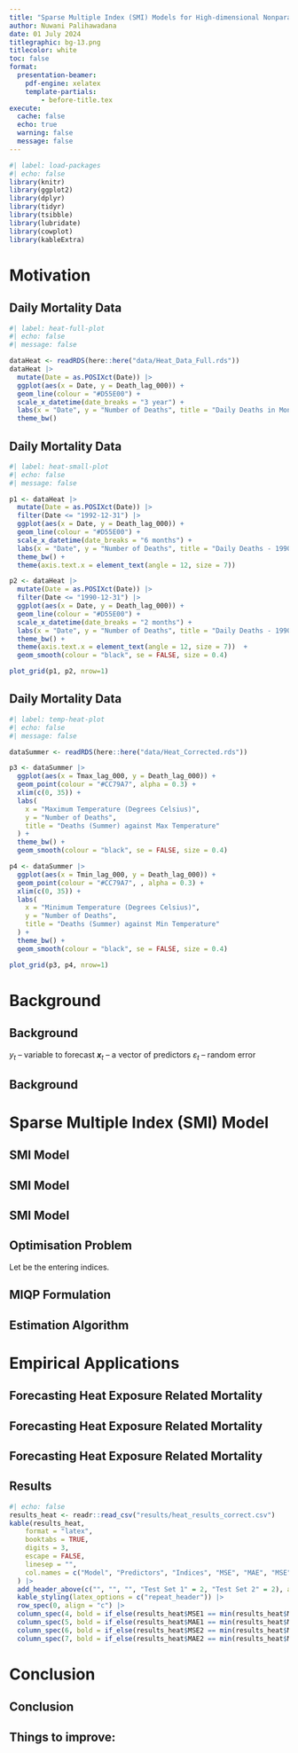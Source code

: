 ```yaml
---
title: "Sparse Multiple Index (SMI) Models for High-dimensional Nonparametric Forecasting"
author: Nuwani Palihawadana
date: 01 July 2024
titlegraphic: bg-13.png
titlecolor: white
toc: false
format:
  presentation-beamer:
    pdf-engine: xelatex
    template-partials:
        - before-title.tex
execute:
  cache: false
  echo: true
  warning: false
  message: false
---
```


```r
#| label: load-packages
#| echo: false
library(knitr)
library(ggplot2)
library(dplyr)
library(tidyr)
library(tsibble)
library(lubridate)
library(cowplot)
library(kableExtra)
```


# Motivation

## Daily Mortality Data
```r
#| label: heat-full-plot
#| echo: false
#| message: false

dataHeat <- readRDS(here::here("data/Heat_Data_Full.rds"))
dataHeat |>
  mutate(Date = as.POSIXct(Date)) |>
  ggplot(aes(x = Date, y = Death_lag_000)) +
  geom_line(colour = "#D55E00") +
  scale_x_datetime(date_breaks = "3 year") +
  labs(x = "Date", y = "Number of Deaths", title = "Daily Deaths in Montreal, Canada") +
  theme_bw()
```


## Daily Mortality Data
```r
#| label: heat-small-plot
#| echo: false
#| message: false

p1 <- dataHeat |>
  mutate(Date = as.POSIXct(Date)) |>
  filter(Date <= "1992-12-31") |>
  ggplot(aes(x = Date, y = Death_lag_000)) +
  geom_line(colour = "#D55E00") +
  scale_x_datetime(date_breaks = "6 months") +
  labs(x = "Date", y = "Number of Deaths", title = "Daily Deaths - 1990 to 1992") +
  theme_bw() +
  theme(axis.text.x = element_text(angle = 12, size = 7))

p2 <- dataHeat |>
  mutate(Date = as.POSIXct(Date)) |>
  filter(Date <= "1990-12-31") |>
  ggplot(aes(x = Date, y = Death_lag_000)) +
  geom_line(colour = "#D55E00") +
  scale_x_datetime(date_breaks = "2 months") +
  labs(x = "Date", y = "Number of Deaths", title = "Daily Deaths - 1990") +
  theme_bw() +
  theme(axis.text.x = element_text(angle = 12, size = 7))  +
  geom_smooth(colour = "black", se = FALSE, size = 0.4)

plot_grid(p1, p2, nrow=1)
```


## Daily Mortality Data
```r
#| label: temp-heat-plot
#| echo: false
#| message: false

dataSummer <- readRDS(here::here("data/Heat_Corrected.rds"))

p3 <- dataSummer |>
  ggplot(aes(x = Tmax_lag_000, y = Death_lag_000)) +
  geom_point(colour = "#CC79A7", alpha = 0.3) +
  xlim(c(0, 35)) +
  labs(
    x = "Maximum Temperature (Degrees Celsius)",
    y = "Number of Deaths",
    title = "Deaths (Summer) against Max Temperature"
  ) +
  theme_bw() +
  geom_smooth(colour = "black", se = FALSE, size = 0.4)

p4 <- dataSummer |>
  ggplot(aes(x = Tmin_lag_000, y = Death_lag_000)) +
  geom_point(colour = "#CC79A7", , alpha = 0.3) +
  xlim(c(0, 35)) +
  labs(
    x = "Minimum Temperature (Degrees Celsius)",
    y = "Number of Deaths",
    title = "Deaths (Summer) against Min Temperature"
  ) +
  theme_bw() +
  geom_smooth(colour = "black", se = FALSE, size = 0.4)

plot_grid(p3, p4, nrow=1)
```


# Background

## Background

\begin{itemize}
  \item \color{violet} \textbf{\textsl{Nonlinear "Transfer Function" model}}
\end{itemize}
\begin{block}{}
  \centerline{$y_{t} = f(\mathbfit{x}_{t}, \mathbfit{x}_{t-1}, \dots,\mathbfit{x}_{t-p}, y_{1},\dots,y_{t-k}) + \varepsilon_{t}$}
\end{block}

$y_{t}$ -- variable to forecast \newline
$\mathbfit{x}_{t}$ -- a vector of predictors \newline
$\varepsilon_{t}$ -- random error

\pause
\begin{itemize}
  \item Impossible to estimate $f$ for large $p$ -- \textbf{\textit{curse of dimensionality}}
  \pause
  \item Reasonable to impose additivity constraints \\[0.2cm]
\end{itemize}
\begin{block}{}
  \centerline{$f(\mathbfit{x}_{t}, \mathbfit{x}_{t-1}, \dots,\mathbfit{x}_{t-p}) = \sum_{i=0}^{p} {f_{i}(\mathbfit{x}_{t-i})}$ \pause \color{violet} \alert{$\mathbfit{\leftarrow}$ Nonparametric Additive Model}}
\end{block}


## Background

::: {.callout-warning}
## \color{violet} \textbf{Issues:}

\begin{enumerate}
  \item Challenging to estimate in a high-dimensional setting \newline
  \item Subjectivity in predictor selection, and predictor grouping to model interactions
\end{enumerate}
:::

\pause

::: {.callout-note}
## \color{violet} \textbf{Index Models:}

\begin{itemize}
    \item \textbf{Mitigate difficulty of estimating a nonparametric component for each predictor}
    \item \textbf{Improve flexibility}
\end{itemize}
:::


# Sparse Multiple Index (SMI) Model

## SMI Model

\begin{block}{Semi-parametric model}
$$y_{i} = \beta_{0} + \sum_{j = 1}^{p}g_{j}(\mathbfit{\alpha}_{j}^{T}\mathbfit{x}_{ij}) + \sum_{k = 1}^{d}f_{k}(w_{ik}) + \mathbfit{\theta}^{T}\mathbfit{u}_{i} + \varepsilon_{i}, \quad i = 1, \dots, n,$$
\end{block}

\begin{itemize}
  \item \small \color{black} $y_{i}$ -- \color{violet} univariate response
  \item \small \color{black} $\mathbfit{x}_{ij} \in \mathbb{R}^{\ell_{j}}$, $j = 1, \dots, p$ -- \color{violet} $p$ subsets of predictors entering indices
  \item \small \color{black} $\mathbfit{\alpha}_{j}$ -- \color{violet} $\ell_{j}$-dimensional vectors of index coefficients
  \item \small \color{black} $g_{j}, f_{k}$ -- \color{violet} smooth nonlinear functions
  \item \small \color{black} Additional predictors :
    \begin{itemize}
      \item \small $w_{ik}$  --   \color{violet} nonlinear 
      \item \small \color{black} $\mathbfit{u}_{i}$  --   \color{violet} linear
    \end{itemize}
\end{itemize}


## SMI Model

\begin{block}{Semi-parametric model}
$$y_{i} = \beta_{0} + \sum_{j = 1}^{p}g_{j}(\mathbfit{\alpha}_{j}^{T}\mathbfit{x}_{ij}) + \sum_{k = 1}^{d}f_{k}(w_{ik}) + \mathbfit{\theta}^{T}\mathbfit{u}_{i} + \varepsilon_{i}, \quad i = 1, \dots, n,$$
\end{block}

\begin{itemize}
  \item \small \color{black} $y_{i}$ -- \color{violet} univariate response
  \item \small \color{black} $\mathbfit{x}_{ij} \in \mathbb{R}^{\ell_{j}}$, $j = 1, \dots, p$ -- \color{violet} $p$ subsets of predictors entering indices
  \item \small \color{black} $\mathbfit{\alpha}_{j}$ -- \color{violet} $\ell_{j}$-dimensional vectors of index coefficients
  \item \small \color{black} $g_{j}, f_{k}$ -- \color{violet} smooth nonlinear functions
  \item \small \color{black} Additional predictors :
    \begin{itemize}
      \item \small $w_{ik}$  --   \color{violet} nonlinear 
      \item \small \color{black} $\mathbfit{u}_{i}$  --   \color{violet} linear
    \end{itemize}
\end{itemize}

\begin{textblock}{5.5}(9, 6.3)
\fontsize{11}{12}\sf
\begin{alertblock}{}
\small Allow elements equal to zero in $\mathbfit{\alpha}_{j}$ -- "Sparse"
\end{alertblock}
\end{textblock}


## SMI Model

\begin{block}{Semi-parametric model}
$$y_{i} = \beta_{0} + \sum_{j = 1}^{p}g_{j}(\mathbfit{\alpha}_{j}^{T}\mathbfit{x}_{ij}) + \sum_{k = 1}^{d}f_{k}(w_{ik}) + \mathbfit{\theta}^{T}\mathbfit{u}_{i} + \varepsilon_{i}, \quad i = 1, \dots, n,$$
\end{block}

\begin{itemize}
  \item \small \color{black} $y_{i}$ -- \color{violet} univariate response
  \item \small \color{black} $\mathbfit{x}_{ij} \in \mathbb{R}^{\ell_{j}}$, $j = 1, \dots, p$ -- \color{violet} $p$ subsets of predictors entering indices
  \item \small \color{black} $\mathbfit{\alpha}_{j}$ -- \color{violet} $\ell_{j}$-dimensional vectors of index coefficients
  \item \small \color{black} $g_{j}, f_{k}$ -- \color{violet} smooth nonlinear functions
  \item \small \color{black} Additional predictors :
    \begin{itemize}
      \item \small $w_{ik}$  --   \color{violet} nonlinear 
      \item \small \color{black} $\mathbfit{u}_{i}$  --   \color{violet} linear
    \end{itemize}
\end{itemize}

\begin{textblock}{5.5}(9, 6)
\fontsize{11}{12}\sf
\begin{alertblock}{}
\scriptsize Both "p" and the predictor grouping among indices are unknown.
\end{alertblock}
\end{textblock} 

\begin{textblock}{5.5}(9, 7)
\fontsize{11}{12}\sf
\begin{alertblock}{}
\scriptsize Overlapping of predictors among indices is not allowed.
\end{alertblock}
\end{textblock} 


## Optimisation Problem

\small Let \color{violet}\textbf{$q$} \color{black}be the \color{violet}\textit{total number of predictors} \color{black}entering indices.

\begin{block}{}
\begin{align*}
  & \min_{\beta_{0}, p, \mathbfit{\alpha}, \mathbfit{g}, \mathbfit{f}, \mathbfit{\theta}} \quad \sum_{i = 1}^{n}\Bigg [ y_{i} - \beta_{0} - \sum_{j = 1}^{p}g_{j}(\mathbfit{\alpha}_{j}^{T}\mathbfit{x}_{i}) - \sum_{k = 1}^{d}f_{k}(w_{ik}) - \mathbfit{\theta}^{T}\mathbfit{u}_{i}\Bigg]^{2} \\
  & \hspace*{5cm} + \color{blue}\lambda_{0}\sum_{j = 1}^{p}\sum_{m = 1}^{q}\mathbb{1}(\alpha_{jm} \neq 0) \color{black}+ \color{magenta}\lambda_{2}\sum_{j = 1}^{p}\|\mathbfit{\alpha}_{j}\|_2^2 \nonumber \\
  & \hspace*{1.5cm} \text{s.t.}\quad \sum_{j=1}^p \mathbb{1}(\alpha_{jm} \neq 0) \in \{0,1\} \quad \forall m \nonumber
\end{align*}
\end{block}
\pause
\begin{itemize}
  \item \color{blue}$\lambda_{0} > 0$ -- controls the number of selected predictors
  \pause
  \item \color{magenta}$\lambda_{2} \ge 0$ -- controls the strength of the additional shrinkage
\end{itemize}


## MIQP Formulation

\begin{block}{}
$$
\begin{aligned}
  \min_{\beta_{0}, p, \mathbfit{\alpha}, \mathbfit{g}, \mathbfit{f}, \mathbfit{\theta}, \mathbfit{z}} \quad & \sum_{i = 1}^{n}\Bigg [ y_{i} - \beta_{0} - \sum_{j = 1}^{p}{g_{j}(\mathbfit{\alpha}_{j}^{T}\mathbfit{x}_{i})} - \sum_{k = 1}^{d} {f_{k}(w_{ik})} - \mathbfit{\theta}^{T}\mathbfit{u}_{i}\Bigg ]^{2} \\
  & \hspace*{4cm} + \color{blue}\lambda_{0}\sum_{j = 1}^{p}\sum_{m = 1}^{q}z_{jm} \color{black}+ \color{magenta}\lambda_{2}\sum_{j = 1}^{p}\sum_{m = 1}^{q} \alpha_{jm}^{2} \\
  \text{s.t.} \quad & |\alpha_{jm}| \le Mz_{jm} \quad \forall j, \forall m, \\
  & \sum_{j = 1}^{p}z_{jm} \le 1 \quad \forall m, \\
  & z_{jm} \in \{0, 1\} \pause \color{red} \quad \mathbfit{\leftarrow} \quad z_{jm} = \mathbb{1}(\alpha_{jm} \neq 0)
\end{aligned}
$$
\end{block}
\pause
\begin{itemize}
  \item $M < \infty$: \small{If $\mathbfit{\alpha^{*}}$ is an optimal solution, then $\max \big ( \{|\alpha_{jm}^{*} |\}_{j\in[p],m\in[q]} \big) \le M$}
\end{itemize}

## Estimation Algorithm

\begin{block}{}
\fontsize{9}{9}\sf
\color{blue} \textbf{Step 1 :} \color{black} Initialise index structure and index coefficients
\end{block}
\pause
\begin{block}{}
\fontsize{9}{9}\sf
\color{violet} \textbf{Step 2 :} \color{black} Estimate nonlinear functions
\end{block}
\pause
\begin{block}{}
\fontsize{9}{9}\sf
\color{blue} \textbf{Step 3 :} \color{black} Update index coefficients
\end{block}
\pause
\begin{block}{}
\fontsize{9}{9}\sf
\color{violet} \textbf{Step 4 :} \color{black} Iterate steps 2 and 3 -- until:
\fontsize{8}{8}\sf
\begin{itemize}
  \item \color{violet} convergence
  \item \color{violet} loss increases for 3 consecutive iterations \color{black} OR
  \item \color{violet} max iterations
\end{itemize}
\end{block}
\pause
\begin{block}{}
\fontsize{9}{9}\sf
\color{blue} \textbf{Step 5 :} \color{black} Add a new index with dropped predictors, and repeat step 4
\end{block}
\pause 
\begin{block}{}
\fontsize{9}{9}\sf
\color{violet} \textbf{Step 6 :} \color{black} Increase p by 1 in each iteration of step 5 -- until:
\fontsize{8}{8}\sf
\begin{itemize}
  \item \color{violet} no.of indices reaches $q$
  \item \color{violet} loss increases after the increment model \color{black} OR 
  \item \color{violet} solution maintains same no.of indices as previous iteration, and abs(difference of index coefficients between two successive iterations) $<=$ tolerance
\end{itemize}
\end{block}


# Empirical Applications

## Forecasting Heat Exposure Related Mortality

\begin{textblock}{7}(0.7, 1)
\fontsize{11}{12}\sf
\begin{block}{Variables}
  \begin{itemize}
    \item \color{violet} \textbf{Response:} \color{black} \textbf{Daily deaths in Summer} -- 1990 to 2014 -- Montreal, Canada
    \item \color{violet} \textbf{Index Variables:} 
      \begin{itemize}
        \item \color{black} Death lags
        \item \color{black} Max temperature lags
        \item \color{black} Min temperature lags
        \item \color{black} Vapor pressure lags
      \end{itemize}
    \item \color{violet}\textbf{Nonlinear:} \color{black} DOS (day of the season), Year \newline
  \end{itemize}
\end{block}
\end{textblock}


## Forecasting Heat Exposure Related Mortality

\begin{textblock}{7}(0.7, 1)
\fontsize{11}{12}\sf
\begin{block}{Variables}
  \begin{itemize}
    \item \color{violet} \textbf{Response:} \color{black} \textbf{Daily deaths in Summer} -- 1990 to 2014 -- Montreal, Canada
    \item \color{violet} \textbf{Index Variables:} 
      \begin{itemize}
        \item \color{black} Death lags
        \item \color{black} Max temperature lags
        \item \color{black} Min temperature lags
        \item \color{black} Vapor pressure lags
      \end{itemize}
    \item \color{violet}\textbf{Nonlinear:} \color{black} DOS (day of the season), Year \newline
  \end{itemize}
\end{block}
\end{textblock}

\begin{textblock}{7}(8.3, 1)
\fontsize{11}{12}\sf
\begin{block}{Data Split}
  \begin{itemize}
  \item \color{violet}\textbf{Training Set:} \color{black}1990 to 2012 \newline
  \item \color{violet}\textbf{Validation Set:} \color{black}2013 \newline
  \item \color{violet}\textbf{Test Set:} \color{black}2014 \newline \newline \newline \newline \newline \newline
\end{itemize}
\end{block}
\end{textblock}


## Forecasting Heat Exposure Related Mortality

\begin{textblock}{7}(0.7, 1)
\fontsize{11}{12}\sf
\begin{block}{Variables}
  \begin{itemize}
    \item \color{violet} \textbf{Response:} \color{black} \textbf{Daily deaths in Summer} -- 1990 to 2014 -- Montreal, Canada
    \item \color{violet} \textbf{Index Variables:} 
      \begin{itemize}
        \item \color{black} Death lags
        \item \color{black} Max temperature lags
        \item \color{black} Min temperature lags
        \item \color{black} Vapor pressure lags
      \end{itemize}
    \item \color{violet}\textbf{Nonlinear:} \color{black} DOS (day of the season), Year \newline
  \end{itemize}
\end{block}
\end{textblock}

\begin{textblock}{7}(8.3, 1)
\fontsize{11}{12}\sf
\begin{block}{Data Split}
  \begin{itemize}
  \item \color{violet}\textbf{Training Set:} \color{black}1990 to 2012 \newline
  \item \color{violet}\textbf{Validation Set:} \color{black}2013 \newline
  \item \color{violet}\textbf{Test Set:} \color{black}2014 \newline \newline \newline \newline \newline \newline
\end{itemize}
\end{block}
\end{textblock}

\begin{textblock}{14.6}(0.7, 6.8)
\fontsize{11}{12}\sf
\begin{alertblock}{}
$$
  \textbf{Deaths} = \beta_{0} + \sum_{j = 1}^{p}{g_{j}(\mathbfit{X}\mathbfit{\alpha}_{j})} + f_{1}(\textbf{DOS}) + f_{2}(\textbf{Year})+ \mathbfit{\varepsilon},
$$
\end{alertblock}
\end{textblock}


## Results

\fontsize{9}{12}\sf
```r
#| echo: false
results_heat <- readr::read_csv("results/heat_results_correct.csv")
kable(results_heat,
    format = "latex",
    booktabs = TRUE,
    digits = 3,
    escape = FALSE,
    linesep = "",
    col.names = c("Model", "Predictors", "Indices", "MSE", "MAE", "MSE", "MAE")
  ) |>
  add_header_above(c("", "", "", "Test Set 1" = 2, "Test Set 2" = 2), align = "c") |>
  kable_styling(latex_options = c("repeat_header")) |>
  row_spec(0, align = "c") |>
  column_spec(4, bold = if_else(results_heat$MSE1 == min(results_heat$MSE1), TRUE, FALSE)) |>
  column_spec(5, bold = if_else(results_heat$MAE1 == min(results_heat$MAE1), TRUE, FALSE)) |>
  column_spec(6, bold = if_else(results_heat$MSE2 == min(results_heat$MSE2), TRUE, FALSE)) |>
  column_spec(7, bold = if_else(results_heat$MAE2 == min(results_heat$MAE2), TRUE, FALSE))
```

\begin{textblock}{14}(1, 6.2)
\fontsize{10}{12}\sf
  \alert{SMI Model (a, b) $\quad \mathbfit{\rightarrow \quad \lambda_{0} = a, \lambda_{2} = b}$}
\end{textblock}

\begin{textblock}{14}(1, 7.2)
\fontsize{10}{12}\sf
\begin{block}{}
\begin{itemize}
  \item \color{violet} \textbf{Test Set 1:} \color{black} Three months (June, July and August 2014)
  \item \color{violet} \textbf{Test Set 2:} \color{black} One month (June 2014)
\end{itemize}
\end{block}
\end{textblock}


# Conclusion

## Conclusion

::: {.callout-note}
## \color{violet} \textbf{Key features:}

\begin{itemize}
    \item Automatic selection of number of indices and predictor grouping
    \item Automatic predictor selection
    \item A wide spectrum: from single index models to additive models
    \item Flexibility to include separate nonlinear and linear predictors
  \end{itemize}
:::

\pause

::: {.callout-warning}
## \color{violet} Things to improve:

\begin{itemize}
    \item \small Initialisation: we encourage trial-and-error
    \item \small Applicability: more applications are needed
    \item \small Computational time: increases with number of predictors and indices
  \end{itemize}
:::

## 

\placefig{1.1}{1}{width=3cm}{hex-large}

\begin{textblock}{10.2}(4.8, 1)
\fontsize{11}{12}\sf
\begin{alertblock}{}
\begin{itemize}
  \item \color{blue} \textbf{R package :}
\end{itemize}
  \hspace*{0.8cm} \href{https://github.com/nuwani-palihawadana/smimodel}{github.com/nuwani-palihawadana/smimodel}
\end{alertblock}
\end{textblock}

\begin{textblock}{10.2}(4.8, 2.8)
\fontsize{11}{12}\sf
\begin{alertblock}{}
\begin{itemize}
  \item \color{blue} \textbf{Paper :}
\end{itemize}
  \hspace*{0.8cm} \href{https://github.com/nuwani-palihawadana/smimodel_paper}{github.com/nuwani-palihawadana/smimodel\_paper}
\end{alertblock}
\end{textblock}

\begin{textblock}{10.2}(2.9, 5)
\fontsize{12}{12}\sf
\begin{block}{Find me :}
\faLinkedin \hspace*{0.3cm} \href{https://www.linkedin.com/in/nuwani-palihawadana/}{in/nuwani-palihawadana} \newline
\faGithub \hspace*{0.3cm} \href{https://github.com/nuwani-palihawadana}{@nuwani-palihawadana} \newline
\faEnvelope \hspace*{0.3cm} \href{mailto:nuwani.kodikarapalihawadana@monash.edu}{nuwani.kodikarapalihawadana@monash.edu}
\end{block}
\end{textblock}